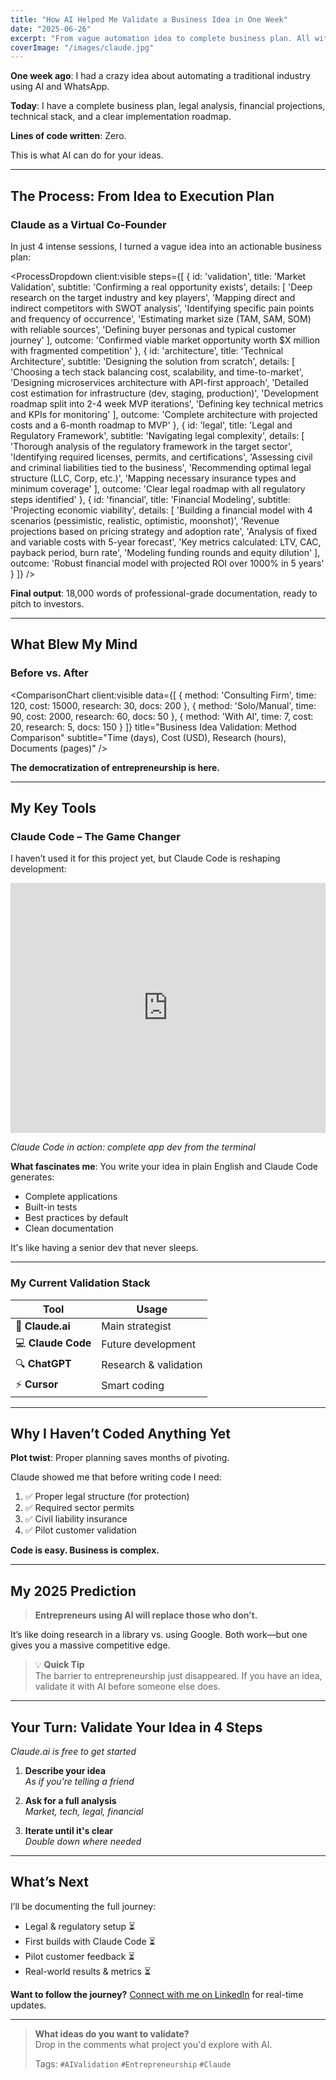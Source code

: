 ```yaml
---
title: "How AI Helped Me Validate a Business Idea in One Week"
date: "2025-06-26"
excerpt: "From vague automation idea to complete business plan. All without writing a single line of code."
coverImage: "/images/claude.jpg"
---
```


**One week ago**: I had a crazy idea about automating a traditional industry using AI and WhatsApp.

**Today**: I have a complete business plan, legal analysis, financial projections, technical stack, and a clear implementation roadmap.

**Lines of code written**: Zero.

This is what AI can do for your ideas.

---

## The Process: From Idea to Execution Plan

### Claude as a Virtual Co-Founder

In just 4 intense sessions, I turned a vague idea into an actionable business plan:


<ProcessDropdown 
  client:visible
  steps={[
    {
      id: 'validation',
      title: 'Market Validation',
      subtitle: 'Confirming a real opportunity exists',
      details: [
        'Deep research on the target industry and key players',
        'Mapping direct and indirect competitors with SWOT analysis',
        'Identifying specific pain points and frequency of occurrence',
        'Estimating market size (TAM, SAM, SOM) with reliable sources',
        'Defining buyer personas and typical customer journey'
      ],
      outcome: 'Confirmed viable market opportunity worth $X million with fragmented competition'
    },
    {
      id: 'architecture',
      title: 'Technical Architecture',
      subtitle: 'Designing the solution from scratch',
      details: [
        'Choosing a tech stack balancing cost, scalability, and time-to-market',
        'Designing microservices architecture with API-first approach',
        'Detailed cost estimation for infrastructure (dev, staging, production)',
        'Development roadmap split into 2-4 week MVP iterations',
        'Defining key technical metrics and KPIs for monitoring'
      ],
      outcome: 'Complete architecture with projected costs and a 6-month roadmap to MVP'
    },
    {
      id: 'legal',
      title: 'Legal and Regulatory Framework',
      subtitle: 'Navigating legal complexity',
      details: [
        'Thorough analysis of the regulatory framework in the target sector',
        'Identifying required licenses, permits, and certifications',
        'Assessing civil and criminal liabilities tied to the business',
        'Recommending optimal legal structure (LLC, Corp, etc.)',
        'Mapping necessary insurance types and minimum coverage'
      ],
      outcome: 'Clear legal roadmap with all regulatory steps identified'
    },
    {
      id: 'financial',
      title: 'Financial Modeling',
      subtitle: 'Projecting economic viability',
      details: [
        'Building a financial model with 4 scenarios (pessimistic, realistic, optimistic, moonshot)',
        'Revenue projections based on pricing strategy and adoption rate',
        'Analysis of fixed and variable costs with 5-year forecast',
        'Key metrics calculated: LTV, CAC, payback period, burn rate',
        'Modeling funding rounds and equity dilution'
      ],
      outcome: 'Robust financial model with projected ROI over 1000% in 5 years'
    }
  ]}
/>

**Final output**: 18,000 words of professional-grade documentation, ready to pitch to investors.

---

## What Blew My Mind

### Before vs. After


<ComparisonChart 
  client:visible
  data={[
    { method: 'Consulting Firm', time: 120, cost: 15000, research: 30, docs: 200 },
    { method: 'Solo/Manual', time: 90, cost: 2000, research: 60, docs: 50 },
    { method: 'With AI', time: 7, cost: 20, research: 5, docs: 150 }
  ]}
  title="Business Idea Validation: Method Comparison"
  subtitle="Time (days), Cost (USD), Research (hours), Documents (pages)"
/>

**The democratization of entrepreneurship is here.**

---

## My Key Tools

### Claude Code – The Game Changer

I haven’t used it for this project yet, but Claude Code is reshaping development:

<iframe 
  width="100%" 
  height="400" 
  src="https://www.youtube.com/embed/AJpK3YTTKZ4" 
  title="Claude Code Demo"
  frameBorder="0" 
  allow="accelerometer; autoplay; clipboard-write; encrypted-media; gyroscope; picture-in-picture" 
  allowFullScreen
></iframe>

*Claude Code in action: complete app dev from the terminal*

**What fascinates me**: You write your idea in plain English and Claude Code generates:
- Complete applications
- Built-in tests
- Best practices by default
- Clean documentation

It's like having a senior dev that never sleeps.

---

### My Current Validation Stack

| Tool | Usage |
|------|-------|
| 🎯 **Claude.ai** | Main strategist |
| 💻 **Claude Code** | Future development |
| 🔍 **ChatGPT** | Research & validation |
| ⚡ **Cursor** | Smart coding |

---

## Why I Haven’t Coded Anything Yet

**Plot twist**: Proper planning saves months of pivoting.

Claude showed me that before writing code I need:
1. ✅ Proper legal structure (for protection)
2. ✅ Required sector permits  
3. ✅ Civil liability insurance
4. ✅ Pilot customer validation

**Code is easy. Business is complex.**

---

## My 2025 Prediction

> **Entrepreneurs using AI will replace those who don’t.**

It’s like doing research in a library vs. using Google. Both work—but one gives you a massive competitive edge.

 > 💡 **Quick Tip**  
> The barrier to entrepreneurship just disappeared. If you have an idea, validate it with AI before someone else does.

---

## Your Turn: Validate Your Idea in 4 Steps

   *Claude.ai is free to get started*

1. **Describe your idea**  
   *As if you're telling a friend*

2. **Ask for a full analysis**  
   *Market, tech, legal, financial*

3. **Iterate until it's clear**  
   *Double down where needed*

---

## What’s Next

I’ll be documenting the full journey:
- Legal & regulatory setup ⏳
- First builds with Claude Code ⏳  
- Pilot customer feedback ⏳
- Real-world results & metrics ⏳

**Want to follow the journey?** [Connect with me on LinkedIn](https://linkedin.com/in/tuprofile) for real-time updates.

---

> **What ideas do you want to validate?**  
> Drop in the comments what project you'd explore with AI.
>
> Tags: `#AIValidation` `#Entrepreneurship` `#Claude`